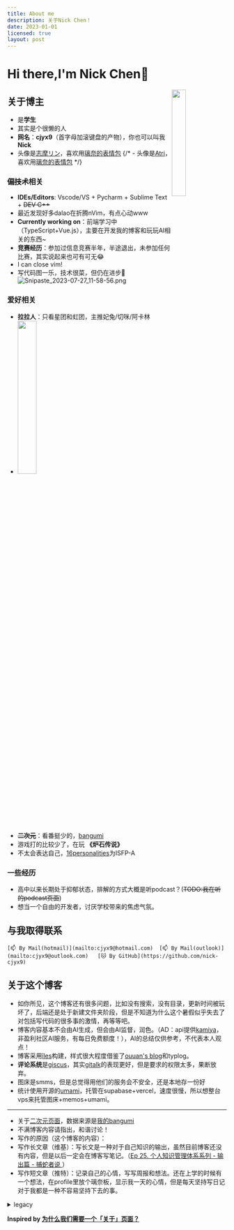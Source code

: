 ```yaml
---
title: About me
description: 关于Nick Chen！
date: 2023-01-01
licensed: true
layout: post
---
```


# Hi there,I'm Nick Chen👋

<img src="https://avatars.githubusercontent.com/u/119087246" style="width:25%;display:block;float:right;"></img>

## 关于博主
- 是**学生**
- 其实是个很懒的人
- **网名**：**cjyx9**（首字母加滚键盘的产物），你也可以叫我**Nick**
- 头像是[志摩リン](https://zh.moegirl.org.cn/zh-hans/%E5%BF%97%E6%91%A9%E5%87%9B)，喜欢用[璃奈的表情包](https://t.me/addstickers/RinaTennojii)
{/* - 头像是[Atri](https://zh.moegirl.org.cn/ATRI_-My_Dear_Moments-)，喜欢用[璃奈的表情包](https://t.me/addstickers/RinaTennojii) */}

### ~~偏技术~~相关
- **IDEs/Editors**: Vscode/VS + Pycharm + Sublime Text + ~~DEV C++~~
- <Heimu>最近发现好多dalao在折腾nVim，有点心动www</Heimu>
- **Currently working on**：前端学习中（TypeScript+Vue.js），主要在开发我的博客和玩玩AI相关的东西~
- **竞赛经历**：参加过信息竞赛半年，半途退出，未参加任何比赛，其实说起来也可有可无😂
- I can close vim!
- 写代码图一乐，技术很菜，但仍在进步🤣
![Snipaste_2023-07-27_11-58-56.png](https://s2.loli.net/2023/07/28/MAt5J6XvsjbSLnu.png)

### 爱好相关
- **拉拉人**：只看星团和虹团，主推妃兔/切咪/阿卡林
- <img src="https://s2.loli.net/2023/01/07/Sovy7h2AtnPxpV9.png" style="width:30%;"></img>
- **~~二次元~~**：看番挺少的，[bangumi](https://bgm.tv/user/cjyx9)
- 游戏打的比较少了，在玩 **《炉石传说》**
- 不太会表达自己，[16personalities](https://www.16personalities.com/ch)为ISFP-A 

### 一些经历
- 高中以来长期处于抑郁状态，排解的方式大概是听podcast？(~~TODO:我在听的podcast页面~~)
- <Heimu>想当一个自由的开发者，讨厌学校带来的焦虑气氛。</Heimu>

## 与我取得联系
	[📫 By Mail(hotmail)](mailto:cjyx9@hotmail.com)  [📫 By Mail(outlook)](mailto:cjyx9@outlook.com)   [🐱 By GitHub](https://github.com/nick-cjyx9)

## 关于这个博客

- 如你所见，这个博客还有很多问题，比如没有搜索，没有目录，更新时间被玩坏了，后端还是处于新建文件夹阶段，但是不知道为什么这个暑假似乎失去了对包括写代码的很多事的激情，再等等吧。
- 博客内容基本不会由AI生成，但会由AI监督，润色。（AD：api提供[kamiya](https://www.kamiya.dev)，非盈利社区AI服务，有每日免费额度！），AI的总结仅供参考，不代表本人观点！
- 博客采用[îles](https://iles.pages.dev)构建，样式很大程度借鉴了[ouuan's blog](https://ouuan.moe/)和typlog。
- **评论系统**是[giscus](https://giscus.app)，其实[gitalk](https://github.com/gitalk/gitalk)的表现更好，但是要求的权限太多，果断放弃。
- 图床是smms，但是总觉得用他们的服务会不安全，还是本地存一份好
- 统计使用开源的[umami](https://umami.is)，托管在supabase+vercel，速度很慢，所以想整台vps来托管图床+memos+umami。

----------

- 关于[二次元页面](/girls)，数据来源是[我的bangumi](https://bgm.tv/user/cjyx9)
- 不满博客内容请指出，和谐讨论！
- 写作的原因（这个博客的内容）：
- 写作长文章（维基）：写长文是一种对于自己知识的输出，虽然目前博客还没有内容，但是以后一定会在博客写笔记。（[Ep 25. 个人知识管理体系系列 - 输出篇 - 捕蛇者说 ](https://www.xiaoyuzhoufm.com/episode/60029073eea4a3e26ab48be4)）
- 写作短文章（推特）：记录自己的心情，写写周报和想法。还在上学的时候有一个想法，在profile里放个璃奈板，显示我一天的心情，但是每天坚持写日记对于我都是一种不容易坚持下去的事。


<details>
<summary>legacy</summary>

（TODO:优化这里的样式）
- 暂时使用[**Hugo**](https://gohugo.io)渲染静态页面，主题是[**Stack**](https://github.com/CaiJimmy/hugo-theme-stack)
- **评论系统**：[giscus](giscus.app)
- **搜索系统**：有用[algolia](https://www.algolia.com/developers/)的打算，~~但是文章这么少，真的有必要搜吗~~
- **统计系统**：是自建的[umami](https://umami.is)，托管在vercel+sapabase
- **域名**：有两个eu.org域名，分别用于开发环境和个人网站，欧盟域名的好处就是可以~~白嫖~~[cloudflare](https://cloudflare.com)的服务
- **工作流**：**Typora**/vscode+Markdown All in One写作 -> 推送到github -> **actions**部署到github pages（有换到cloudflare pages的打算） 详见[源代码](https://github.com/nick-cjyx9/hugo-blog)
- 正在学习使用**Vue3**相关的技术栈自己搞一个博客

</details>


**Inspired by [为什么我们需要一个「关于」页面？](https://zuofei.net/5058.html)**

